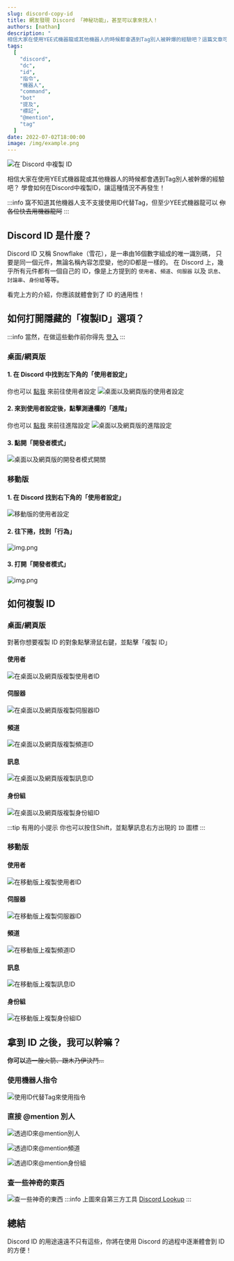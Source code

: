 ```yaml
---
slug: discord-copy-id
title: 網友發現 Discord 「神秘功能」，甚至可以拿來找人！
authors: [nathan]
description: "
相信大家在使用YEE式機器龍或其他機器人的時候都會遇到Tag別人被幹爆的經驗吧？這篇文章可以教你如何複製ID來避免這種情況發生！"
tags:
  [
    "discord",
    "dc",
    "id",
    "指令",
    "機器人",
    "command",
    "bot"
    "提及",
    "標記",
    "@mention",
    "tag"
  ]
date: 2022-07-02T18:00:00
image: /img/example.png
---
```



![在 Discord 中複製 ID](thumbnail.png)

相信大家在使用YEE式機器龍或其他機器人的時候都會遇到Tag別人被幹爆的經驗吧？
學會如何在Discord中複製ID，讓這種情況不再發生！

:::info
窩不知道其他機器人支不支援使用ID代替Tag，但至少YEE式機器龍可以
~~你各位快去用機器龍阿~~
:::

<TOCInline toc={toc} />

## Discord ID 是什麼？

Discord ID 又稱 Snowflake（雪花），是一串由16個數字組成的唯一識別碼，
只要是同一個元件，無論名稱內容怎麼變，他的ID都是一樣的。
在 Discord 上，幾乎所有元件都有一個自己的 ID，像是上方提到的 `使用者`、`頻道`、`伺服器` 以及 `訊息`、`討論串`、`身份組`等等。

看完上方的介紹，你應該就體會到了 ID 的通用性！

<Adsense />

## 如何打開隱藏的「複製ID」選項？

:::info
當然，在做這些動作前你得先 [登入](discord://-/login)
:::

### 桌面/網頁版

#### 1. 在 Discord 中找到左下角的「使用者設定」

你也可以 [點我](discord://-/settings/account) 來前往使用者設定
![桌面以及網頁版的使用者設定](/img/discord-copy-id/user-settings.png)

#### 2. 來到使用者設定後，點擊測邊欄的「進階」

你也可以 [點我](discord://-/settings/advanced) 來前往進階設定
![桌面以及網頁版的進階設定](/img/discord-copy-id/advanced-settings.png)

#### 3. 點開「開發者模式」

![桌面以及網頁版的開發者模式開關](/img/discord-copy-id/developer-mode.png)

### 移動版

#### 1. 在 Discord 找到右下角的「使用者設定」

![移動版的使用者設定](/img/discord-copy-id/user-settings-on-mobile.png)

#### 2. 往下捲，找到「行為」

![img.png](/img/discord-copy-id/advanced-settings-on-mobile.png)

#### 3. 打開「開發者模式」

![img.png](/img/discord-copy-id/developer-mode-on-mobile.png)

<Adsense />

## 如何複製 ID

### 桌面/網頁版

對著你想要複製 ID 的對象點擊滑鼠右鍵，並點擊「複製 ID」

#### 使用者

![在桌面以及網頁版複製使用者ID](/img/discord-copy-id/copy-user-id-on-desktop.png)

#### 伺服器

![在桌面以及網頁版複製伺服器ID](/img/discord-copy-id/copy-guild-id-on-desktop.png)

#### 頻道

![在桌面以及網頁版複製頻道ID](/img/discord-copy-id/copy-channel-id-on-desktop.png)

#### 訊息

![在桌面以及網頁版複製訊息ID](/img/discord-copy-id/copy-message-id-on-desktop.png)

#### 身份組

![在桌面以及網頁版複製身份組ID](/img/discord-copy-id/copy-role-id-on-desktop.png)

:::tip 有用的小提示
你也可以按住Shift，並點擊訊息右方出現的 `ID` 圖標
:::

### 移動版

#### 使用者

![在移動版上複製使用者ID](/img/discord-copy-id/copy-user-id-on-mobile.png)

#### 伺服器

![在移動版上複製伺服器ID](/img/discord-copy-id/copy-guild-id-on-mobile.png)

#### 頻道

![在移動版上複製頻道ID](/img/discord-copy-id/copy-channel-id-on-mobile.png)

#### 訊息

![在移動版上複製訊息ID](/img/discord-copy-id/copy-message-id-on-mobile.png)

#### 身份組

![在移動版上複製身份組ID](/img/discord-copy-id/copy-role-id-on-mobile.png)

## 拿到 ID 之後，我可以幹嘛？

**你可以**~~造一艘火箭、跟木乃伊決鬥...~~

### 使用機器人指令

![使用ID代替Tag來使用指令](/img/discord-copy-id/use-bot-commands.png)

### 直接 @mention 別人

![透過ID來@mention別人](/img/discord-copy-id/mention-people-with-id.gif)

![透過ID來@mention頻道](/img/discord-copy-id/mention-channel-with-id.gif)

![透過ID來@mention身份組](/img/discord-copy-id/mention-role-with-id.gif)

### 查一些神奇的東西

![查一些神奇的東西](/img/discord-copy-id/lookup-something.gif)
:::info
上圖來自第三方工具 [Discord Lookup](https://discord.id)
:::

## 總結
Discord ID 的用途遠遠不只有這些，你將在使用 Discord 的過程中逐漸體會到 ID 的方便！